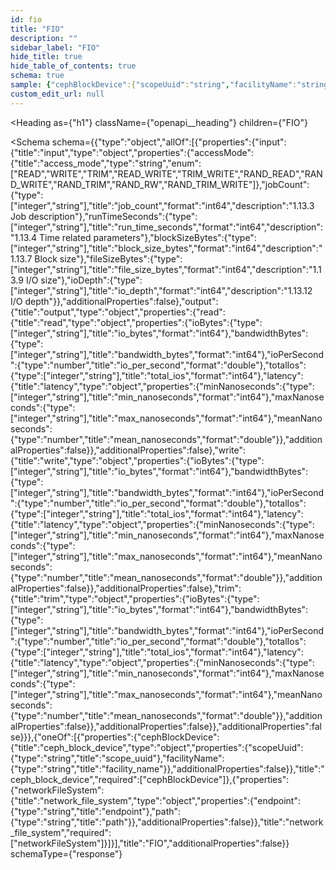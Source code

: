 ```yaml
---
id: fio
title: "FIO"
description: ""
sidebar_label: "FIO"
hide_title: true
hide_table_of_contents: true
schema: true
sample: {"cephBlockDevice":{"scopeUuid":"string","facilityName":"string"}}
custom_edit_url: null
---
```



<Heading
  as={"h1"}
  className={"openapi__heading"}
  children={"FIO"}
>
</Heading>





<Schema
  schema={{"type":"object","allOf":[{"properties":{"input":{"title":"input","type":"object","properties":{"accessMode":{"title":"access_mode","type":"string","enum":["READ","WRITE","TRIM","READ_WRITE","TRIM_WRITE","RAND_READ","RAND_WRITE","RAND_TRIM","RAND_RW","RAND_TRIM_WRITE"]},"jobCount":{"type":["integer","string"],"title":"job_count","format":"int64","description":"1.13.3 Job description"},"runTimeSeconds":{"type":["integer","string"],"title":"run_time_seconds","format":"int64","description":"1.13.4 Time related parameters"},"blockSizeBytes":{"type":["integer","string"],"title":"block_size_bytes","format":"int64","description":"1.13.7 Block size"},"fileSizeBytes":{"type":["integer","string"],"title":"file_size_bytes","format":"int64","description":"1.13.9 I/O size"},"ioDepth":{"type":["integer","string"],"title":"io_depth","format":"int64","description":"1.13.12 I/O depth"}},"additionalProperties":false},"output":{"title":"output","type":"object","properties":{"read":{"title":"read","type":"object","properties":{"ioBytes":{"type":["integer","string"],"title":"io_bytes","format":"int64"},"bandwidthBytes":{"type":["integer","string"],"title":"bandwidth_bytes","format":"int64"},"ioPerSecond":{"type":"number","title":"io_per_second","format":"double"},"totalIos":{"type":["integer","string"],"title":"total_ios","format":"int64"},"latency":{"title":"latency","type":"object","properties":{"minNanoseconds":{"type":["integer","string"],"title":"min_nanoseconds","format":"int64"},"maxNanoseconds":{"type":["integer","string"],"title":"max_nanoseconds","format":"int64"},"meanNanoseconds":{"type":"number","title":"mean_nanoseconds","format":"double"}},"additionalProperties":false}},"additionalProperties":false},"write":{"title":"write","type":"object","properties":{"ioBytes":{"type":["integer","string"],"title":"io_bytes","format":"int64"},"bandwidthBytes":{"type":["integer","string"],"title":"bandwidth_bytes","format":"int64"},"ioPerSecond":{"type":"number","title":"io_per_second","format":"double"},"totalIos":{"type":["integer","string"],"title":"total_ios","format":"int64"},"latency":{"title":"latency","type":"object","properties":{"minNanoseconds":{"type":["integer","string"],"title":"min_nanoseconds","format":"int64"},"maxNanoseconds":{"type":["integer","string"],"title":"max_nanoseconds","format":"int64"},"meanNanoseconds":{"type":"number","title":"mean_nanoseconds","format":"double"}},"additionalProperties":false}},"additionalProperties":false},"trim":{"title":"trim","type":"object","properties":{"ioBytes":{"type":["integer","string"],"title":"io_bytes","format":"int64"},"bandwidthBytes":{"type":["integer","string"],"title":"bandwidth_bytes","format":"int64"},"ioPerSecond":{"type":"number","title":"io_per_second","format":"double"},"totalIos":{"type":["integer","string"],"title":"total_ios","format":"int64"},"latency":{"title":"latency","type":"object","properties":{"minNanoseconds":{"type":["integer","string"],"title":"min_nanoseconds","format":"int64"},"maxNanoseconds":{"type":["integer","string"],"title":"max_nanoseconds","format":"int64"},"meanNanoseconds":{"type":"number","title":"mean_nanoseconds","format":"double"}},"additionalProperties":false}},"additionalProperties":false}},"additionalProperties":false}}},{"oneOf":[{"properties":{"cephBlockDevice":{"title":"ceph_block_device","type":"object","properties":{"scopeUuid":{"type":"string","title":"scope_uuid"},"facilityName":{"type":"string","title":"facility_name"}},"additionalProperties":false}},"title":"ceph_block_device","required":["cephBlockDevice"]},{"properties":{"networkFileSystem":{"title":"network_file_system","type":"object","properties":{"endpoint":{"type":"string","title":"endpoint"},"path":{"type":"string","title":"path"}},"additionalProperties":false}},"title":"network_file_system","required":["networkFileSystem"]}]}],"title":"FIO","additionalProperties":false}}
  schemaType={"response"}
>
  
</Schema>
            